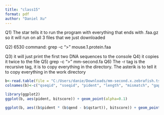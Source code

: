 ```yaml
---
title: "class15"
format: pdf
author: "Daniel Xu"
---
```


Q1) The star tells it to run the program with everything that ends with .faa.gz so 
it will run on all 3 files that we just downloaded

Q2) 6530 
command: grep -c ">" mouse.1.protein.faa

Q3) it will just print the first two DNA sequences to the console
Q4) it copies it twice to the file
Q5) grep -c ">" mm-second.fa
Q6) The -r tag is the recursive tag, it is to copy everything in the directory. The asterik 
is to tell it to copy everything in the work directory

```r
b<-read.table(file = "C:/Users/danie/Downloads/mm-second.x.zebrafish.tsv", sep = '\t', header = FALSE) 
colnames(b)<-c("qseqid", "sseqid", "pident", "length", "mismatch", "gapopen", "qstart", "qend", "sstart", "send", "evalue", "bitscore")
```
```r
library(ggplot2)
ggplot(b, aes(pident, bitscore)) + geom_point(alpha=0.1) 
```
```r
ggplot(b, aes((b$pident * (b$qend - b$qstart)), bitscore)) + geom_point(alpha=0.1) + geom_smooth()
```

